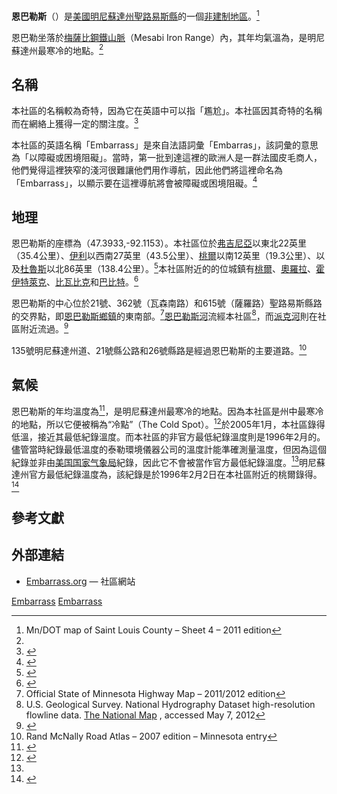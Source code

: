 {{Infobox settlement
|official_name = 恩巴勒斯
|native_name = Embarrass
|settlement_type = [[非建制地區|非建制地區]]
|nickname = 
|motto = “冷點”<br>"The Cold Spot"<ref name="cold spot"/>

<!-- Images -->
|image_skyline = 
|imagesize = 
|image_caption = 
|image_flag = 
|image_seal = 

<!-- Maps -->
|image_map = 
|mapsize = 
|map_caption = 恩巴勒斯在[[明尼蘇達州|明尼蘇達州]][[聖路易斯縣_(明尼蘇達州)|聖路易斯縣]]中的位置
|image_map1 = 
|mapsize1 = 
|map_caption1 =
|pushpin_map=USA Minnesota

<!-- Location -->
|coordinates_region = US-MN
|subdivision_type = [[世界地理索引|國家]]
|subdivision_name = [[美國|美國]]
|subdivision_type1 = [[美國州份|州]]
|subdivision_name1 = [[明尼蘇達州|明尼蘇達州]]
|subdivision_type2 = [[縣_(美國)|縣]]
|subdivision_name2 = [[聖路易斯縣_(明尼蘇達州)|聖路易斯縣]]
|subdivision_type3 = [[明尼蘇達州鎮區列表|鎮區]]
|subdivision_name3 = [[恩巴勒斯鎮區_(聖路易斯縣)|恩巴勒斯鎮區]]

<!-- Government -->
|government_footnotes = 
|government_type = 
|leader_title = 
|leader_name = 
|leader_title1 = 
|leader_name1 = 
|established_title = 
|established_date = 

<!-- Area -->
|unit_pref  =  
|area_footnotes = 
|area_magnitude =
|area_total_km2 = 
|area_land_km2 = 
|area_water_km2 = 
|area_total_sq_mi = 
|area_land_sq_mi = 
|area_water_sq_mi = 

<!-- Population -->
|population_as_of = 
|population_footnotes = 
|population_total = 30
|population_density_km2 = 
|population_density_sq_mi = 

<!-- General information -->
|timezone = [[北美中部時區|北美中部標準時區（CST）]]
|utc_offset = -6
|timezone_DST = [[北美中部時區|北美中部夏令時區（CDT）]]<ref>{{Cite web |url=http://www.usa.com/embarrass-mn.htm |title=Embarrass, MN - USA.com |access-date=2013-09-11 |archive-date=2020-07-01 |archive-url=https://web.archive.org/web/20200701221307/http://www.usa.com/embarrass-mn.htm |dead-url=no }}</ref>
|utc_offset_DST = -5
|elevation_footnotes = 
|elevation_m = 
|elevation_ft = 1424
|latd = 47 |
latm = 39 |
lats = 33 |
latNS = N |
longd = 92 |
longm = 11 |
longs = 53 |
longEW = W |
coordinates_display=%

<!-- Area/postal codes & others -->
|postal_code_type = [[美國郵政編碼|ZIP代碼]]
|postal_code = 55732
|area_code = 218
|blank_name = [[地名信息系統|GNIS代碼]]
|blank_info = 661211<ref name="gnis">{{cite gnis|661211|Embarrass, Minnesota}}</ref>
|blank1_name =
|blank1_info = 
|website = 
|footnotes = 
}}
'''恩巴勒斯'''（{{lang en|'''Embarrass'''}}）是[[美國|美國]][[明尼蘇達州|明尼蘇達州]][[聖路易斯縣_(明尼蘇達州)|聖路易斯縣]]的一個[[非建制地區|非建制地區]]。<ref>Mn/DOT map of Saint Louis County – Sheet 4 – 2011 edition</ref>

恩巴勒坐落於[[梅薩比山脈|梅薩比鋼鐵山脈]]（Mesabi Iron Range）內，其年均氣溫為{{convert|34.5|F|C}}，是明尼蘇達州最寒冷的地點。<ref name="cold spot"/>

==名稱==
本社區的名稱較為奇特，因為它在英語中可以指「尷尬」。本社區因其奇特的名稱而在網絡上獲得一定的關注度。<ref>{{cite web|url=http://minnesota.cbslocal.com/2012/06/05/wander-mn-finnish-history-in-embarrass/|title=Wander MN: Finnish History In Embarrass|publisher=CBS Minnesota|accessdate=2013-09-11|date=2012-06-05|archive-date=2016-05-02|archive-url=https://web.archive.org/web/20160502221601/http://minnesota.cbslocal.com/2012/06/05/wander-mn-finnish-history-in-embarrass/|dead-url=no}}</ref>

本社區的英語名稱「Embarrass」是來自法語詞彙「Embarras」，該詞彙的意思為「以障礙或困境阻礙」。當時，第一批到達這裡的歐洲人是一群法國皮毛商人，他們覺得這裡狹窄的淺河很難讓他們用作導航，因此他們將這裡命名為「Embarrass」，以顯示要在這裡導航將會被障礙或困境阻礙。<ref>{{cite web|url=http://www.slate.com/articles/news_and_politics/explainer/2005/01/how_embarrass_minn_got_its_name.html|title=How Embarrass, Minn., Got Its Name|publisher=Slate Magazine|date=2005-01-18|author=Brendan Koerner|accessdate=2013-09-11|archive-date=2018-01-06|archive-url=https://web.archive.org/web/20180106215326/http://www.slate.com/articles/news_and_politics/explainer/2005/01/how_embarrass_minn_got_its_name.html|dead-url=no}}</ref>

==地理==
恩巴勒斯的座標為{{coord|47.3933|-92.1153|type:city_region:US-MN|format=dms|display=inline}}（47.3933,-92.1153）。{{GR|1}}本社區位於[[弗吉尼亞_(明尼蘇達州)|弗吉尼亞]]以東北22英里（35.4公里）、[[伊利_(明尼蘇達州)|伊利]]以西南27英里（43.5公里）、[[桃爾_(明尼蘇達州)|桃爾]]以南12英里（19.3公里）、以及[[杜魯斯|杜魯斯]]以北86英里（138.4公里）。<ref>{{cite web|url=http://www.mapquest.com/maps?city=Embarrass&state=MN|title=Map of Embarrass MN|publisher=mapquest.com|accessdate=2013-09-11|archive-date=2020-03-28|archive-url=https://web.archive.org/web/20200328184827/https://www.mapquest.com/us/mn/embarrass-282921069|dead-url=no}}</ref>本社區附近的的位城鎮有[[桃爾_(明尼蘇達州)|桃爾]]、[[奧羅拉_(明尼蘇達州)|奧羅拉]]、[[霍伊特萊克_(明尼蘇達州)|霍伊特萊克]]、[[比瓦比克_(明尼蘇達州)|比瓦比克]]和[[巴比特_(明尼蘇達州)|巴比特]]。<ref>{{Cite web |url=http://www.travelmath.com/cities-near/Embarrass,+MN |title=Cities near Embarrass, Minnesota - Travel Math |access-date=2013-09-11 |archive-date=2016-03-08 |archive-url=https://web.archive.org/web/20160308165727/http://www.travelmath.com/cities-near/Embarrass,+MN |dead-url=no }}</ref>

恩巴勒斯的中心位於21號、362號（瓦森南路）和615號（薩羅路）聖路易斯縣路的交界點，即[[恩巴勒斯鄉鎮_(明尼蘇達州)|恩巴勒斯鄉鎮]]的東南部。<ref>Official State of Minnesota Highway Map – 2011/2012 edition</ref>[[恩巴勒斯河_(明尼蘇達州)|恩巴勒斯河]]流經本社區<ref name=NHD>U.S. Geological Survey. National Hydrography Dataset high-resolution flowline data. [http://viewer.nationalmap.gov/viewer/ The National Map]  {{webarchive|url=https://www.webcitation.org/66gupqQDM?url=http://viewer.nationalmap.gov/viewer/ |date=2012-04-05 }}, accessed May 7, 2012</ref>，而[[派克河_(明尼蘇達州)|派克河]]則在社區附近流過。<ref>{{Cite web |url=http://www.lakesnwoods.com/Embarrass.htm |title=Embarrass Minnesota Community Guide - Lakesnwoods.com |access-date=2013-09-11 |archive-date=2021-01-23 |archive-url=https://web.archive.org/web/20210123130038/https://www.lakesnwoods.com/Embarrass.htm |dead-url=no }}</ref>

135號明尼蘇達州道、21號縣公路和26號縣路是經過恩巴勒斯的主要道路。<ref>Rand McNally Road Atlas – 2007 edition – Minnesota entry</ref>

==氣候==
恩巴勒斯的年均溫度為{{convert|34.5|F|C}}<ref>{{cite web| title= National Weather Service Climate| publisher= National Weather Service| accessdate= April 29, 2012| url= http://www.nws.noaa.gov/climate/xmacis.php?wfo=dlh| archive-date= 2014-07-14| archive-url= https://web.archive.org/web/20140714164435/http://www.nws.noaa.gov/climate/xmacis.php?wfo=dlh| dead-url= no}}</ref>，是明尼蘇達州最寒冷的地點。因為本社區是州中最寒冷的地點，所以它便被稱為“冷點”（The Cold Spot）。<ref name="cold spot">{{Cite web |url=http://www.embarrass.org/ |title=Embarrass, Minnesota "The Cold Spot" |access-date=2013-09-11 |archive-url=https://web.archive.org/web/20140228213405/http://www.embarrass.org/ |archive-date=2014-02-28 |dead-url=yes }}</ref>於2005年1月，本社區錄得{{convert|-54|F|C}}低溫，接近其最低紀錄溫度。而本社區的非官方最低紀錄溫度則是1996年2月的{{convert|-64|F|C}}。儘管當時紀錄最低溫度的泰勒環境儀器公司的溫度計能準確測量溫度，但因為這個紀錄並非由[[美国国家气象局|美国国家气象局]]紀錄，因此它不會被當作官方最低紀錄溫度。<ref name="cold spot"/>明尼蘇達州官方最低紀錄溫度為{{convert|-60|F|C}}，該紀錄是於1996年2月2日在本社區附近的桃爾錄得。<ref>{{Cite web |url=http://wattsupwiththat.com/2011/01/21/new-record-cold-tempertures-in-minnesota/ |title=New record cold temperatures in Minnesota - Watts Up With That? |access-date=2013-09-11 |archive-date=2020-12-05 |archive-url=https://web.archive.org/web/20201205054358/https://wattsupwiththat.com/2011/01/21/new-record-cold-tempertures-in-minnesota/ |dead-url=no }}</ref>

==參考文獻==
{{reflist|2}}

==外部連結==
* [https://web.archive.org/web/20140228213405/http://www.embarrass.org/ Embarrass.org] — 社區網站

[[Category:明尼蘇達州非建制地區|Embarrass]]
[[Category:聖路易斯縣非建制地區_(明尼蘇達州)|Embarrass]]